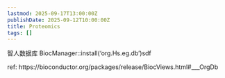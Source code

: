 ```yaml
---
lastmod: 2025-09-17T13:00:00Z
publishDate: 2025-09-12T10:00:00Z
title: Proteomics
tags: []
---
```


智人数据库
BiocManager::install('org.Hs.eg.db')sdf

ref: https://bioconductor.org/packages/release/BiocViews.html#___OrgDb

